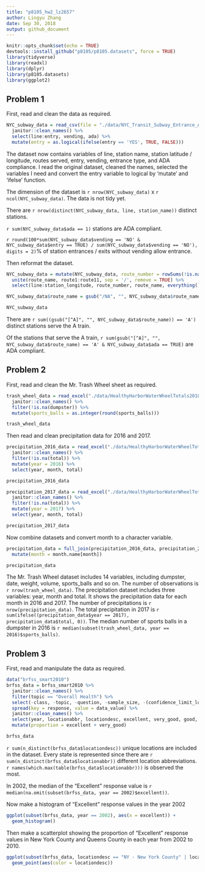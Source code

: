 ```yaml
---
title: "p8105_hw2_lz2657"
author: Lingyu Zhang
date: Sep 30, 2018
output: github_document
---
```


```r
knitr::opts_chunk$set(echo = TRUE)
devtools::install_github("p8105/p8105.datasets", force = TRUE)
library(tidyverse)
library(readxl)
library(dplyr)
library(p8105.datasets)
library(ggplot2)
```

## Problem 1

First, read and clean the data as required.

```r
NYC_subway_data = read_csv(file = "./data/NYC_Transit_Subway_Entrance_And_Exit_Data.csv") %>%
  janitor::clean_names() %>%
  select(line:entry, vending, ada) %>%
  mutate(entry = as.logical(ifelse(entry == 'YES', TRUE, FALSE)))
```

The dataset now contains variables of line, station name, station latitude / longitude, routes served, entry, vending, entrance type, and ADA compliance. I read the original dataset, cleaned the names, selected the variables I need and convert the entry variable to logical by 'mutate' and 'ifelse' function.

The dimension of the dataset is `r nrow(NYC_subway_data)` x `r ncol(NYC_subway_data)`. The data is not tidy yet.

There are `r nrow(distinct(NYC_subway_data, line, station_name))` distinct stations. 

`r sum(NYC_subway_data$ada == 1)` stations are ADA compliant. 

`r round(100*sum(NYC_subway_data$vending == 'NO' & NYC_subway_data$entry == TRUE) / sum(NYC_subway_data$vending == 'NO'), digits = 2)`% of station entrances / exits without vending allow entrance.

Then reformat the dataset.

```r
NYC_subway_data = mutate(NYC_subway_data, route_number = rowSums(!is.na(select(NYC_subway_data, route1:route11)))) %>%
  unite(route_name, route1:route11, sep = '/', remove = TRUE) %>%
  select(line:station_longitude, route_number, route_name, everything())

NYC_subway_data$route_name = gsub("/NA", "", NYC_subway_data$route_name)

NYC_subway_data
```

There are `r sum((gsub("[^A]", "", NYC_subway_data$route_name)) == 'A')` distinct stations serve the A train.

Of the stations that serve the A train, `r sum(gsub("[^A]", "", NYC_subway_data$route_name) == 'A' & NYC_subway_data$ada == TRUE)` are ADA compliant.



## Problem 2

First, read and clean the Mr. Trash Wheel sheet as required.

```r
trash_wheel_data = read_excel("./data/HealthyHarborWaterWheelTotals2018-7-28.xlsx", range = cell_cols("A:N")) %>%
  janitor::clean_names() %>%
  filter(!is.na(dumpster)) %>%
  mutate(sports_balls = as.integer(round(sports_balls)))

trash_wheel_data
```

Then read and clean precipitation data for 2016 and 2017.

```r
precipitation_2016_data = read_excel("./data/HealthyHarborWaterWheelTotals2018-7-28.xlsx", sheet = "2016 Precipitation", range = "A2:B14") %>%
  janitor::clean_names() %>%
  filter(!is.na(total)) %>%
  mutate(year = 2016) %>%
  select(year, month, total)

precipitation_2016_data
```

```r
precipitation_2017_data = read_excel("./data/HealthyHarborWaterWheelTotals2018-7-28.xlsx", sheet = "2017 Precipitation", range = "A2:B14") %>%
  janitor::clean_names() %>%
  filter(!is.na(total)) %>%
  mutate(year = 2017) %>%
  select(year, month, total)

precipitation_2017_data
```

Now combine datasets and convert month to a character variable.

```r
precipitation_data = full_join(precipitation_2016_data, precipitation_2017_data, by = NULL) %>%
  mutate(month = month.name[month])

precipitation_data
```

The Mr. Trash Wheel dataset includes 14 variables, including dumpster, date, weight, volume, sports_balls and so on. The number of observations is `r nrow(trash_wheel_data)`. The precipitation dataset includes three variables: year, month and total. It shows the precipitation data for each month in 2016 and 2017. The number of precipitations is `r nrow(precipitation_data)`. The total precipitation in 2017 is `r sum(ifelse((precipitation_data$year == 2017), precipitation_data$total, 0))`. The median number of sports balls in a dumpster in 2016 is `r median(subset(trash_wheel_data, year == 2016)$sports_balls)`.



## Problem 3

First, read and manipulate the data as required.

```r
data("brfss_smart2010")
brfss_data = brfss_smart2010 %>%
  janitor::clean_names() %>%
  filter(topic == "Overall Health") %>%
  select(-class, -topic, -question, -sample_size, -(confidence_limit_low:geo_location)) %>%
  spread(key = response, value = data_value) %>%
  janitor::clean_names() %>%
  select(year, locationabbr, locationdesc, excellent, very_good, good, fair, poor) %>%
  mutate(proportion = excellent + very_good)

brfss_data
```

`r sum(n_distinct(brfss_data$locationdesc))` unique locations are included in the dataset. Every state is represented since there are `r sum(n_distinct(brfss_data$locationabbr))` different location abbreviations. `r names(which.max(table(brfss_data$locationabbr)))` is observed the most. 

In 2002, the median of the “Excellent” response value is `r median(na.omit(subset(brfss_data, year == 2002)$excellent))`.

Now make a histogram of “Excellent” response values in the year 2002

```r
ggplot(subset(brfss_data, year == 2002), aes(x = excellent)) + 
  geom_histogram()
```

Then make a scatterplot showing the proportion of “Excellent” response values in New York County and Queens County in each year from 2002 to 2010.

```r
ggplot(subset(brfss_data, locationdesc == "NY - New York County" | locationdesc == "NY - Queens County"), aes(x = year, y = excellent)) + 
  geom_point(aes(color = locationdesc))
```